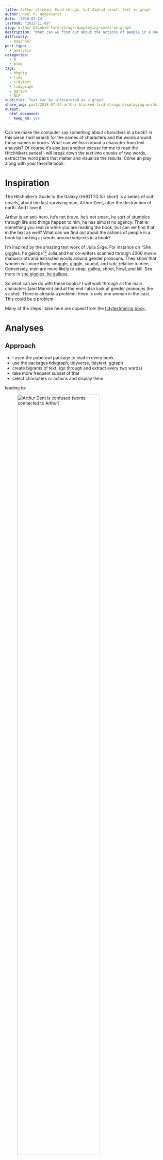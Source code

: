 ```yaml
---
title: Arthur blinked, Ford shrugs, but Zaphod leapt; text as graph
author: Roel M. Hogervorst
date: '2018-07-24'
lastmod: "2022-11-09"
slug: arthur-blinked-ford-shrugs-displaying-words-as-graph
description: "What can we find out about the actions of people in a book by looking at words around subjects in a book?"
difficulty:
  - beginner
post-type:
  - analysis
categories:
  - R
  - blog
tags:
  - hhgttg
  - tidy
  - tidytext
  - tidygraph
  - ggraph
  - NLP
subtitle: 'Text can be interpreted as a graph'
share_img: post/2018-07-24-arthur-blinked-ford-shrugs-displaying-words-as-graph/arthur_is_confused.png
output:
  html_document:
    keep_md: yes
---
```


Can we make the computer say something about characters in a book? In this piece I will search for the names of characters and the words around those names in books. What can we learn about a character from text analysis? Of course it's also just another excuse for me to read the Hitchhikers series! I will break down the text into chunks of two words, extract the word pairs that matter and visualize the results. Come an play along with your favorite book.


# Inspiration
The Hitchhiker's Guide to the Galaxy (HHGTTG for short) is a series of scifi novels[^1] about the last surviving man, Arthur Dent, after the destruction of earth. And I love it.

Arthur is an anti-hero, he's not brave, he's not smart, he sort of stumbles through life and things happen to him, he has almost no agency. That is something you realize while you are reading the book, but can we find that in the text as well? What can we find out about the actions of people in a book by looking at words around subjects in a book?

I'm inspired by the amazing text work of Julia Silge. For instance on "She giggles, he gallops"[^2] Julia and her co-writers scanned through 2000 movie manuscripts and extracted words around gender pronouns. They show that  women will more likely snuggle, giggle, squeal, and sob, relative to men. Conversely, men are more likely to strap, gallop, shoot, howl, and kill. See more in [she giggles, he gallops](https://pudding.cool/2017/08/screen-direction/). 

So what can we do with these books? I will walk through all the main characters (and Marvin) and at the end I also look at gender pronouns (he vs she). There is already a problem: there is only one woman in the cast. This could be a problem. 

Many of the steps I take here are copied from the [tidytextmining book](www.tidytextmining.com). 

# Analyses

## Approach

- I used the pubcrawl package to load in every book. 
- use the packages tidygraph, tidyverse, tidytext, ggraph
- create bigrams of text, (go through and extract every two words)
- take more frequent subset of that
- select characters or actions and display them.

leading to:

![Arthur Dent is confused (words connected to Arthur)](arthur_is_confused.png){width=80% height=80%}

## Data
The books are of course copyrighted so I cannot share the files with you, that would be piracy.
books loaded, cannot do it per chapter, because the chapters are messed up in some of the books. I do it per book. that's life.

## packages

- I use pubcrawl to read in the files [see previous post](/blog/2018/07/19/reading-in-an-epub-file-with-the-pubcrawl-package/)
- tidytext for the tokenization, part of speech tagging
- tidygraph not that much, but for the conversion to graph (could do it with igraph too)
- ggraph to plot the images
- tidyverse (mostly dplyr, and ggplot, a bit of stringr ) for everything else


## Loading the data

```r
HHGTTG <- readr::read_rds("~/Documents/projecten/blog/ignore/HHGTG.RData")
```

```
HHGTTG <- readr::read_rds("link_to_your_book")
```

## Loading the packages

```r
# I know, a lot! 
library(tidytext)
library(tidygraph)
library(ggraph)
library(tidyverse)
library(scales)
```

## create bigrams of text, (go through and extract every two words)

```r
unnested_hhgttg <- 
    HHGTTG %>% 
    unnest_tokens(output = "bigram", content, token = "ngrams", n=2) %>% 
    group_by(book) %>% 
    count(bigram,sort = TRUE)
unnested_hhgttg %>% head()
```

Oh no, too many stop words! We have to remove them with the stop words data set from tidytext.

```r
unnested_hhgttg <- 
    unnested_hhgttg %>%
    separate(bigram, c("word1", "word2"), sep = " ") %>%
    filter(!word1 %in% stop_words$word) %>%
    filter(!word2 %in% stop_words$word)
unnested_hhgttg %>% head()
```

Hmm these people are called by their complete name a lot. 

## Take only the most frequently used bigrams

I am no longer really interested in the book I found words in.

```r
person_actions <- 
    unnested_hhgttg %>% 
    filter(n >1) %>% 
    filter(word2 != "er") %>%  # don't know what it is, but I don't want it
    ungroup() %>% 
    filter(word1 %in% c("ford", "zaphod", "arthur", "tricia", "trillian")) %>% 
    group_by(word1, word2) %>% 
    summarise(n = sum(n))
head(person_actions,4)
```



### Create a cool plotting theme

I will plot several of the same sort of network plots and I don't want to set 
the theme every time. You could use: `theme_set()` but I created a function here.
the function takes data, and you can set a title and subtitle, no need for NSE here. 

I use a black background, because, you know, space! it's big! And empty, and empty is black, because absence of light is dark... Or something. 
And there is a lot of black because the Guide says:

> Space is big. You just won't believe how vastly, hugely, mind- bogglingly big it is. I mean, you may think it's a long way down the road to the chemist's, but that's just peanuts to space.

So.. black background and other colors, I've tried out several color schemes from [colorbrewer](http://colorbrewer2.org) and this sort of looked nice.

```r
create_hhgttg_plot <- function(data, title = "what an amazing title!", subtitle = "donkeyballs"){
  # setting some colors
  c3_purple <- "#7570b3"
  c3_orange <- "#d95f02"
  # making a igraph object  
  data %>% 
        as_tbl_graph() %>%
        ggraph(layout = "kk") + 
        geom_edge_link(aes(edge_width = sqrt(n)),colour = c3_purple, show.legend = FALSE) +
        geom_node_point(color = "white", size = 5,alpha = 4/5 ) +
        geom_node_label(aes(label = name),color = c3_orange, repel = TRUE,size = 5) +
        labs(
            title = title,
            subtitle = subtitle,
            caption = "Roel M. Hogervorst: https://blog.rmhogervorst.nl\nExtracted from the first 5 books from the HHGTTG-trilogy"
        )+
        theme_void()+
        theme(
            plot.background = element_rect(fill =  "black"),
            text = element_text(colour = c3_orange),
            plot.margin = unit(c(.3,.6,.2,.5), "cm")
        )
}
set.seed(42) # if I redo everything looks the same
```

## A plot per character

The main character Arthur Dent:


```r
person_actions %>% 
    filter(word1 == "arthur") %>%
    filter(word2 != "dent") %>% 
    filter(n >2) %>% 
    create_hhgttg_plot("Arthur Dent is perpetually confused", "He blinks, stares, glances and looks")
```


What about the Hitchhikers' guide writer Ford Prefect?

```r
person_actions %>% 
    filter(word1 == "ford") %>%
    filter(!str_detect(word2, "prefect")) %>% 
    filter(n>2) %>% 
    create_hhgttg_plot("Ford is a man of action and disinterest", "He moves, he's hurled, he looks, frowns and shrugs")
```

Than there is the the President of the Galaxy: Zaphod Beeblebrox.

```r
person_actions %>% 
    filter(word1 == "zaphod") %>%
    filter(!str_detect(word2, "beeblebrox")) %>% 
    create_hhgttg_plot("Zaphod is more emotional", "He stares, is angry, bitterly and shrugs")
```

Tricia McMillan, the smartest person in the book^[a brilliant mathematician and astrophysicist ] (after Marvin, the android with a brain the size of a galaxy; and should we count him as a person?), mostly just stands and watches what the others are doing. She has two names, and the two names do not appear to have overlapping words. Tricia is most commonly referred to simply as "Trillian", a modification of her birth name, which she adopted because it sounded more "space-like". 

```r
person_actions %>% 
    filter(word1 %in% c("tricia", "trillian")) %>% 
    filter(word2 != "mcmillan") %>% 
    create_hhgttg_plot("Tricia sighes", "quickly and quietly")
```

What's up with Marvin?

```r
unnested_hhgttg %>% 
  filter(word1 == "marvin") %>%   # oops forgat to include him (it? not sure...)
  ungroup() %>% 
  inner_join(  parts_of_speech %>% 
                 filter(str_detect(pos, "Verb")) %>% 
                 group_by(word) %>%  
                 distinct(pos),
               by = c("word2"="word")) %>% 
  group_by(word1,word2) %>% 
  summarise(n = sum(n)) %>% 
  create_hhgttg_plot("Marvin mostly moves, but in a depressing way", "Marvin: 'Life, don't talk to me about life' ")
  
```



## looking at it from the word perspective

Using the parts of speech data frame in tidytext I can select all 
verbs and select verbs I'm interested in. 

```r
verbs <- parts_of_speech %>% filter(str_detect(pos, "Verb")) %>% distinct(word)
action_words <- 
    unnested_hhgttg %>% 
    ungroup() %>% 
    group_by(word1, word2) %>% 
    summarise(n = sum(n)) %>% 
    inner_join(verbs ,by = c("word2"="word"))


# action_words %>% pull(word2) %>% unique() # choose some words
action_words %>% filter(n>3) %>% pull(word2) %>% unique()
```



```r
action_words %>% 
    filter(word2 == "realised") %>% 
    filter(n>0) %>% 
    create_hhgttg_plot("Tricia, Arthur and Ford realise", 
                       "")
```

```r
action_words %>% 
    filter(word2 == "noticed") %>% 
    create_hhgttg_plot("Arthur and Ford notice", "Arthur noticed a lot")
```

```r
action_words %>% 
    filter(word2 == "leapt") %>% 
    create_hhgttg_plot("Not only Zaphod and Arthur leap", "civilization, beer, gold, rocket and flames leap too")
```




```r
action_words %>% 
    filter(word2 == "shrugged") %>% 
    create_hhgttg_plot("Who shrugs?", "Mostly Ford")
```

```r
action_words %>% 
    filter(word2 == "moved") %>% 
    filter(n>1) %>% 
    create_hhgttg_plot("Who moved?", subtitle = "only the male main characters")
```

## He vs She

Let's try again with the basics, he vs she.
She is used a lot less. he is used 1413 times, and she 373 times.
And disproportionately in the last book 'mostly harmless'. 
I recall that there is a new character in the final book,
Random, the daughter of Arthur. 


```r
she_he <- HHGTTG %>% 
    unnest_tokens(output = "bigram", content, token = "ngrams", n=2) %>% 
    group_by(book) %>% 
    count(bigram,sort = TRUE) %>%
    separate(bigram, c("word1", "word2"), sep = " ") %>% 
  filter(word1 %in% c("he", "she") )

she_he %>% 
  filter(word1 == "she") %>% 
  count(book)
```

What verbs are more he-like, and she-like?

I threw away the he and she when I did a anti_join of stop words, so 
let's start over again. 

I'm following parts of the procedures from here: <https://www.tidytextmining.com/twitter.html#word-frequencies-1> 

To account for the difference in numbers I calculate the 
frequency per he and per she and divide those 2. 

```r
logratio_she_he <- 
  she_he %>% 
  group_by(word1,word2) %>% 
  summarise(n = sum(n)) %>%  #stopped caring about the book
  group_by(word1) %>% 
  mutate(
    total_count = sum(n),
    freq_type = n/total_count
  ) %>% 
  group_by(word2) %>% 
  mutate(total_count_w = sum(n)) %>% 
  filter(total_count_w >3) %>% 
  inner_join(  parts_of_speech %>% 
                 filter(str_detect(pos, "Verb")) %>% 
                 group_by(word) %>%  
                 distinct(word),
               by = c("word2"="word")) %>% # only keep verbs
  select(word1, word2, freq_type, total_count_w) %>% 
  spread(word1, freq_type) %>% 
  filter(!is.na(he) & !is.na(she)) %>% 
  ungroup() %>% 
  mutate(
    likelihood = he/she,
    logratio = log(he / she),
    label = reorder(word2, logratio)
    )
logratio_she_he %>%  
  filter(total_count_w > 25) %>% # select only more occuring words
  ggplot(aes(label, logratio, size = total_count_w)) +
  geom_point(aes(color = logratio < 0),show.legend = FALSE)+
  geom_hline(yintercept = 0, color = "#d95f02")+
  coord_flip()+
  labs(
    title = "Log odds ratio he/she ",
    subtitle = "Left from the line is more typical for he, right for she",
    caption = "Roel M. Hogervorst: https://blog.rmhogervorst.nl\nExtracted from the first 5 books from the HHGTTG-trilogy",
    x = "", y = "log ratio (left [green] he, right [yellow] she )"
  )+
    scale_color_manual(name = "", values = c("yellow", "green") )+ # define ugly colors. 
  theme_dark() +
  theme(
            plot.background = element_rect(fill =  "black"),
            panel.background = element_rect(fill =  "black"),
            text = element_text(colour = "#d95f02"),
            plot.margin = unit(c(.3,.5,.1,.5), "cm"),
            axis.text = element_text(colour = "#d95f02")
        )
```






# Final thoughts

I think it's a nice way to visualize information from a book. Some characters are more active and others more emotional. _Edit 2022: Since there is only one female lead character and the other leads are all male there is more diversity in words for men. The female characters are described by words like 'stared', 'paused', 'tried'. This matches my memory of these books, the female characters are perpetually perplexed by what stupidity the male characters possess._ 


# References

[^1]: ...and radio plays and a TV-show and a movie, but we don't talk about the movie and TV-series, it's like jar-jar binks. The radio plays are amazing though.
[^2]: find Julia at https://juliasilge.com and [twitter](https://twitter.com/juliasilge) and mastodon

- love the amount of detail in [the wikipedia pages about HHGTTG](https://en.wikipedia.org/wiki/The_Hitchhiker's_Guide_to_the_Galaxy)

- ["she giggles, he gallops", an amazingly insight into screenplays and the way men and women are portrayed, written Julia Silge and others. ](https://pudding.cool/2017/08/screen-direction/)

- if you want to go crazy on tagging parts of speech (POS), you can use [the udpipe package](https://bnosac.github.io/udpipe/en/), it has POS annotations for many languages, automatic keyword extraction, topic modeling, lemmatization and dependency parsing. 

### State of the machine
<details>
<summary> At the moment of creation (when I knitted this document ) this was the state of my machine: **click here to expand** </summary>

```r
sessioninfo::session_info()
```

</details>


